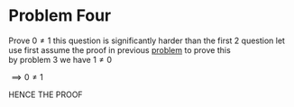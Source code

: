 # Problem Four

Prove $0 \neq 1$ 
this question is significantly harder than the first 2 question
let use first assume the proof in previous [problem](/problem_3.html) to prove this 
<br>
by problem 3 we have $1 \neq 0$

$\implies 0 \neq 1$

HENCE THE PROOF
